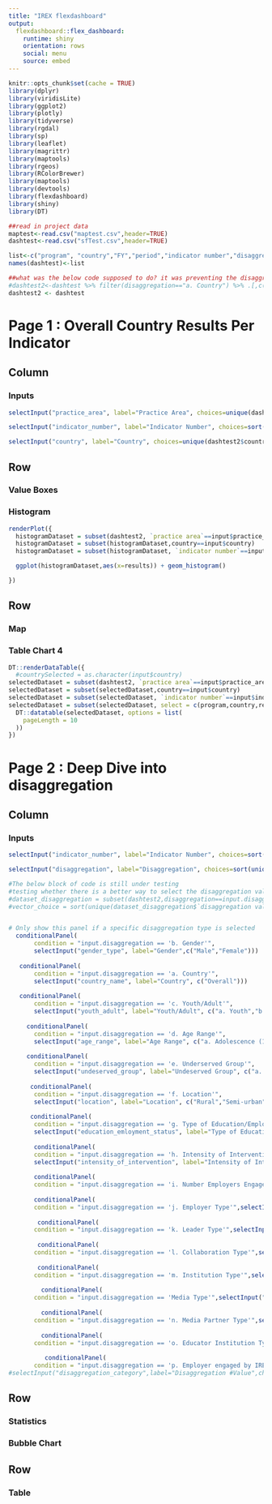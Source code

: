 ```yaml
---
title: "IREX flexdashboard"
output: 
  flexdashboard::flex_dashboard:
    runtime: shiny
    orientation: rows
    social: menu
    source: embed
--- 
```


```r
knitr::opts_chunk$set(cache = TRUE)
library(dplyr)
library(viridisLite)
library(ggplot2)
library(plotly)
library(tidyverse)
library(rgdal)
library(sp)
library(leaflet)
library(magrittr)
library(maptools)
library(rgeos)
library(RColorBrewer)
library(maptools)
library(devtools)
library(flexdashboard)
library(shiny)
library(DT)

##read in project data
maptest<-read.csv("maptest.csv",header=TRUE)
dashtest<-read.csv("sfTest.csv",header=TRUE)

list<-c("program", "country","FY","period","indicator number","disaggregation","disaggregation value","timing","noData","results","practice area")
names(dashtest)<-list 

##what was the below code supposed to do? it was preventing the disaggregations from being displayed properly
#dashtest2<-dashtest %>% filter(disaggregation=="a. Country") %>% .[,c(1,2,3,4,5,10,11)]
dashtest2 <- dashtest

```




Page 1 : Overall Country Results Per Indicator {data-icon="fa-list"}
===================================== 

Column {.sidebar}
-------------------------------------
### Inputs

```r
selectInput("practice_area", label="Practice Area", choices=unique(dashtest2$`practice area`))

selectInput("indicator_number", label="Indicator Number", choices=sort(unique(dashtest2$`indicator number`)))

selectInput("country", label="Country", choices=unique(dashtest2$country)) 


```

Row
------------------------------------- 


### Value Boxes 



### Histogram
```r

renderPlot({ 
  histogramDataset = subset(dashtest2, `practice area`==input$practice_area) 
  histogramDataset = subset(histogramDataset,country==input$country) 
  histogramDataset = subset(histogramDataset, `indicator number`==input$indicator_number)

  ggplot(histogramDataset,aes(x=results)) + geom_histogram()

})
```


Row {.tabset}
------------------------------------- 

### Map

### Table Chart 4  

```r
DT::renderDataTable({ 
  #countrySelected = as.character(input$country) 
selectedDataset = subset(dashtest2, `practice area`==input$practice_area) 
selectedDataset = subset(selectedDataset,country==input$country) 
selectedDataset = subset(selectedDataset, `indicator number`==input$indicator_number)
selectedDataset = subset(selectedDataset, select = c(program,country,results))
  DT::datatable(selectedDataset, options = list(
    pageLength = 10
  ))
})
```

Page 2 : Deep Dive into disaggregation {data-icon="fa-map"}
===================================== 

Column {.sidebar}
-------------------------------------
### Inputs

```r

selectInput("indicator_number", label="Indicator Number", choices=sort(unique(dashtest2$`indicator number`)))

selectInput("disaggregation", label="Disaggregation", choices=sort(unique(dashtest2$disaggregation))) 

#The below block of code is still under testing
#testing whether there is a better way to select the disaggregation values
#dataset_disaggregation = subset(dashtest2,disaggregation==input.disaggregation)
#vector_choice = sort(unique(dataset_disaggregation$`disaggregation value`)) 


# Only show this panel if a specific disaggregation type is selected
  conditionalPanel(
       condition = "input.disaggregation == 'b. Gender'",
       selectInput("gender_type", label="Gender",c("Male","Female")))  
   
   conditionalPanel(
       condition = "input.disaggregation == 'a. Country'",
       selectInput("country_name", label="Country", c("Overall")))   
   
   conditionalPanel(
       condition = "input.disaggregation == 'c. Youth/Adult'",
       selectInput("youth_adult", label="Youth/Adult", c("a. Youth","b. Adult"))) 
   
     conditionalPanel(
       condition = "input.disaggregation == 'd. Age Range'",
       selectInput("age_range", label="Age Range", c("a. Adolescence (10-14)","b. Late adolescence (15-19)","c. Young adulthood (20-24)","d. Transition to adulthood (25-29)")))  
     
     conditionalPanel(
       condition = "input.disaggregation == 'e. Underserved Group'",
       selectInput("undeserved_group", label="Undeserved Group", c("a. underserved due to sexual orientation","b. Persons with disabilities","c. Low economic status ","d. Racial/ethnic/religious group","e. Other","Overall                                 ")))  
     
      conditionalPanel(
       condition = "input.disaggregation == 'f. Location'",
       selectInput("location", label="Location", c("Rural","Semi-urban","Urban")))  
      
      conditionalPanel(
       condition = "input.disaggregation == 'g. Type of Education/Employment Status Change'",
       selectInput("education_emloyment_status", label="Type of Education/Employment Status", c("From unemployment to part-time/informal employment","Received promotion to more senior position and/or salary increase","Started own business or enterprise")))   
      
       conditionalPanel(
       condition = "input.disaggregation == 'h. Intensity of Intervention'",
       selectInput("intensity_of_intervention", label="Intensity of Intervention", c("a. Short-term","b. Medium-term","c. Long-term ")))   
       
       conditionalPanel(
       condition = "input.disaggregation == 'i. Number Employers Engaged in Following Ways'",selectInput("employers_engaged", label="Number Employers Engaged in Following Ways", c("Contributing to educational content/curricula","Internships/apprenticeships")))   
       
       conditionalPanel(
       condition = "input.disaggregation == 'j. Employer Type'",selectInput("employer_type", label="Employer Type", c("Civil society/media Government","Other", "Private sector"))) 
       
        conditionalPanel(
       condition = "input.disaggregation == 'k. Leader Type'",selectInput("leader_type", label="Leader Type", c("CSO","Educator", "HEI/Career center Library ","Media","Other"))) 
        
        conditionalPanel(
       condition = "input.disaggregation == 'l. Collaboration Type'",selectInput("collaboration_type", label="Collaboration Type", c("Between education institutions Between libraries","CSO to CSO", " Media to media outlet ","Other"))) 
        
        conditionalPanel(
       condition = "input.disaggregation == 'm. Institution Type'",selectInput("institution_type", label="Institution Type", c("CSO","Government agency/institution", "HEI/Community college/Career center","Library","Non-state news outlet","Other","Primary/secondary school"))) 
        
         conditionalPanel(
       condition = "input.disaggregation == 'Media Type'",selectInput("media_type", label="Media Type", c("Online Radio","TV"))) 
         
         conditionalPanel(
       condition = "input.disaggregation == 'n. Media Partner Type'",selectInput("media_partner_type", label="Media Partner Type", c("Citizen Journalist","Mixed Media Outlet","Print Media Outlet","Radio Outlet","TV Outlet"))) 
         
         conditionalPanel(
       condition = "input.disaggregation == 'o. Educator Institution Type'",selectInput("educator_institution_type", label="Educator Institution Type", c("Primary/secondary school")))
 
          conditionalPanel(
       condition = "input.disaggregation == 'p. Employer engaged by IREX/partner'",selectInput("engagement_type", label="Engaged By", c("a.  IREX","b. IREX partner"))) 
#selectInput("disaggregation_category",label="Disaggregation #Value",choices=vector_choice)
```

Row
------------------------------------- 

### Statistics

### Bubble Chart

Row
------------------------------------- 

### Table 

